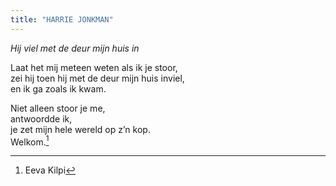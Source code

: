 ```yaml
---
title: "HARRIE JONKMAN"
---
```





*Hij viel met de deur mijn huis in*  


Laat het mij meteen weten als ik je stoor,   
zei hij toen hij met de deur mijn huis inviel,   
en ik ga zoals ik kwam.   

Niet alleen stoor je me,   
antwoordde ik,   
je zet mijn hele wereld op z'n kop.   
Welkom.^[Eeva Kilpi]
